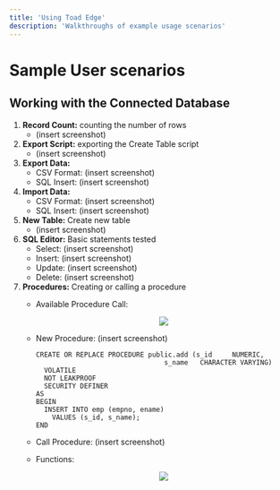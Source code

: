 ```yaml
---
title: 'Using Toad Edge'
description: 'Walkthroughs of example usage scenarios'
---
```


# Sample User scenarios

## Working with the Connected Database

1. **Record Count:** counting the number of rows
    - (insert screenshot)
2. **Export Script:** exporting the Create Table script
    - (insert screenshot)
3. **Export Data:**
    - CSV Format: (insert screenshot)
    - SQL Insert: (insert screenshot)
4. **Import Data:** 
    - CSV Format: (insert screenshot)
    - SQL Insert: (insert screenshot)
5. **New Table:** Create new table
    - (insert screenshot)
6. **SQL Editor:** Basic statements tested
    - Select: (insert screenshot)
    - Insert: (insert screenshot)
    - Update: (insert screenshot)
    - Delete: (insert screenshot)
7. **Procedures:** Creating or calling a procedure
    - Available Procedure Call: 
      <p align="center">
      <img src="Images/AvailableProcedureCall.png">
      </p>
    - New Procedure: (insert screenshot)
        ```
        CREATE OR REPLACE PROCEDURE public.add (s_id     NUMERIC,
                                        s_name   CHARACTER VARYING)
          VOLATILE
          NOT LEAKPROOF
          SECURITY DEFINER
        AS
        BEGIN
          INSERT INTO emp (empno, ename)
            VALUES (s_id, s_name);
        END
        ```
    - Call Procedure: (insert screenshot) 

    - Functions: 
      <p align="center">
      <img src="Images/Functions.png">
      </p>
